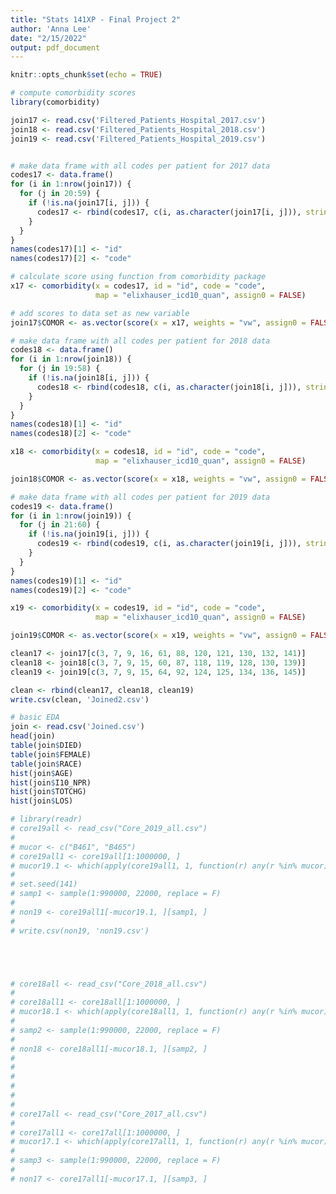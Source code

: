 ```yaml
---
title: "Stats 141XP - Final Project 2"
author: 'Anna Lee'
date: "2/15/2022"
output: pdf_document
---
```


```r
knitr::opts_chunk$set(echo = TRUE)
```

```r
# compute comorbidity scores
library(comorbidity)

join17 <- read.csv('Filtered_Patients_Hospital_2017.csv')
join18 <- read.csv('Filtered_Patients_Hospital_2018.csv')
join19 <- read.csv('Filtered_Patients_Hospital_2019.csv')


# make data frame with all codes per patient for 2017 data
codes17 <- data.frame()
for (i in 1:nrow(join17)) {
  for (j in 20:59) {
    if (!is.na(join17[i, j])) {
      codes17 <- rbind(codes17, c(i, as.character(join17[i, j])), stringsAsFactors = F)
    }
  }
}
names(codes17)[1] <- "id"
names(codes17)[2] <- "code"

# calculate score using function from comorbidity package
x17 <- comorbidity(x = codes17, id = "id", code = "code",
                   map = "elixhauser_icd10_quan", assign0 = FALSE)

# add scores to data set as new variable
join17$COMOR <- as.vector(score(x = x17, weights = "vw", assign0 = FALSE))

# make data frame with all codes per patient for 2018 data
codes18 <- data.frame()
for (i in 1:nrow(join18)) {
  for (j in 19:58) {
    if (!is.na(join18[i, j])) {
      codes18 <- rbind(codes18, c(i, as.character(join18[i, j])), stringsAsFactors = F)
    }
  }
}
names(codes18)[1] <- "id"
names(codes18)[2] <- "code"

x18 <- comorbidity(x = codes18, id = "id", code = "code",
                   map = "elixhauser_icd10_quan", assign0 = FALSE)

join18$COMOR <- as.vector(score(x = x18, weights = "vw", assign0 = FALSE))

# make data frame with all codes per patient for 2019 data
codes19 <- data.frame()
for (i in 1:nrow(join19)) {
  for (j in 21:60) {
    if (!is.na(join19[i, j])) {
      codes19 <- rbind(codes19, c(i, as.character(join19[i, j])), stringsAsFactors = F)
    }
  }
}
names(codes19)[1] <- "id"
names(codes19)[2] <- "code"

x19 <- comorbidity(x = codes19, id = "id", code = "code",
                   map = "elixhauser_icd10_quan", assign0 = FALSE)

join19$COMOR <- as.vector(score(x = x19, weights = "vw", assign0 = FALSE))

clean17 <- join17[c(3, 7, 9, 16, 61, 88, 120, 121, 130, 132, 141)]
clean18 <- join18[c(3, 7, 9, 15, 60, 87, 118, 119, 128, 130, 139)]
clean19 <- join19[c(3, 7, 9, 15, 64, 92, 124, 125, 134, 136, 145)]

clean <- rbind(clean17, clean18, clean19)
write.csv(clean, 'Joined2.csv')
```

```r
# basic EDA
join <- read.csv('Joined.csv')
head(join)
table(join$DIED)
table(join$FEMALE)
table(join$RACE)
hist(join$AGE)
hist(join$I10_NPR)
hist(join$TOTCHG)
hist(join$LOS)
```

```r
# library(readr)
# core19all <- read_csv("Core_2019_all.csv")
# 
# mucor <- c("B461", "B465")
# core19all1 <- core19all[1:1000000, ]
# mucor19.1 <- which(apply(core19all1, 1, function(r) any(r %in% mucor)))
# 
# set.seed(141)
# samp1 <- sample(1:990000, 22000, replace = F)
# 
# non19 <- core19all1[-mucor19.1, ][samp1, ]
# 
# write.csv(non19, 'non19.csv')





# core18all <- read_csv("Core_2018_all.csv")
# 
# core18all1 <- core18all[1:1000000, ]
# mucor18.1 <- which(apply(core18all1, 1, function(r) any(r %in% mucor)))
# 
# samp2 <- sample(1:990000, 22000, replace = F)
# 
# non18 <- core18all1[-mucor18.1, ][samp2, ]
# 
# 
# 
# 
# 
# 
# core17all <- read_csv("Core_2017_all.csv")
# 
# core17all1 <- core17all[1:1000000, ]
# mucor17.1 <- which(apply(core17all1, 1, function(r) any(r %in% mucor)))
# 
# samp3 <- sample(1:990000, 22000, replace = F)
# 
# non17 <- core17all1[-mucor17.1, ][samp3, ]
```
